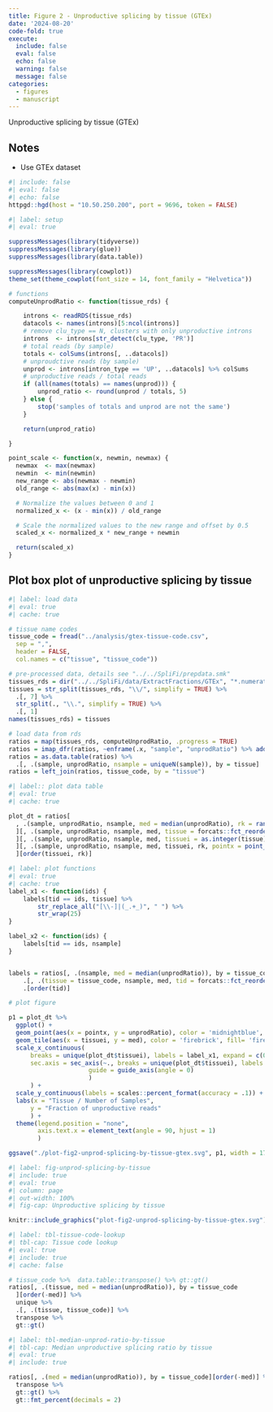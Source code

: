 ```yaml
---
title: Figure 2 - Unproductive splicing by tissue (GTEx)
date: '2024-08-20'
code-fold: true
execute:
  include: false
  eval: false
  echo: false
  warning: false
  message: false
categories:
  - figures
  - manuscript
---
```


Unproductive splicing by tissue (GTEx)

::: {.callout-note}
## Notes

* Use GTEx dataset

:::





```r
#| include: false
#| eval: false
#| echo: false
httpgd::hgd(host = "10.50.250.200", port = 9696, token = FALSE)
```


```r
#| label: setup
#| eval: true

suppressMessages(library(tidyverse))
suppressMessages(library(glue))
suppressMessages(library(data.table))

suppressMessages(library(cowplot))
theme_set(theme_cowplot(font_size = 14, font_family = "Helvetica"))

# functions
computeUnprodRatio <- function(tissue_rds) {

    introns <- readRDS(tissue_rds)
    datacols <- names(introns)[5:ncol(introns)]
    # remove clu_type == N, clusters with only unproductive introns
    introns  <- introns[str_detect(clu_type, 'PR')]
    # total reads (by sample)
    totals <- colSums(introns[, ..datacols])
    # unproudctive reads (by sample)
    unprod <- introns[intron_type == 'UP', ..datacols] %>% colSums
    # unproductive reads / total reads
    if (all(names(totals) == names(unprod))) {
        unprod_ratio <- round(unprod / totals, 5)
    } else {
        stop('samples of totals and unprod are not the same')
    }

    return(unprod_ratio)

}

point_scale <- function(x, newmin, newmax) {
  newmax  <- max(newmax)
  newmin  <- min(newmin)
  new_range <- abs(newmax - newmin) 
  old_range <- abs(max(x) - min(x))

  # Normalize the values between 0 and 1
  normalized_x <- (x - min(x)) / old_range

  # Scale the normalized values to the new range and offset by 0.5
  scaled_x <- normalized_x * new_range + newmin

  return(scaled_x)
}

```



## Plot box plot of unproductive splicing by tissue



```r
#| label: load data
#| eval: true
#| cache: true

# tissue name codes
tissue_code = fread("../analysis/gtex-tissue-code.csv", 
  sep = ",", 
  header = FALSE,
  col.names = c("tissue", "tissue_code"))

# pre-processed data, details see "../../SpliFi/prepdata.smk"
tissues_rds = dir("../../SpliFi/data/ExtractFractions/GTEx", "*.numerators_constcounts.noise_by_intron.rds", full.names = TRUE)
tissues = str_split(tissues_rds, "\\/", simplify = TRUE) %>%
  .[, 7] %>%
  str_split(., "\\.", simplify = TRUE) %>% 
  .[, 1]
names(tissues_rds) = tissues

# load data from rds
ratios = map(tissues_rds, computeUnprodRatio, .progress = TRUE) 
ratios = imap_dfr(ratios, ~enframe(.x, "sample", "unprodRatio") %>% add_column(tissue = .y))
ratios = as.data.table(ratios) %>% 
  .[, .(sample, unprodRatio, nsample = uniqueN(sample)), by = tissue]
ratios = left_join(ratios, tissue_code, by = "tissue")

```



```r
#| label:: plot data table
#| eval: true
#| cache: true

plot_dt = ratios[
  , .(sample, unprodRatio, nsample, med = median(unprodRatio), rk = rank(unprodRatio, ties.method = "first")), by = tissue_code
  ][, .(sample, unprodRatio, nsample, med, tissue = forcats::fct_reorder(tissue_code, -med), rk)
  ][, .(sample, unprodRatio, nsample, med, tissuei = as.integer(tissue), tissue, rk)
  ][, .(sample, unprodRatio, nsample, med, tissuei, rk, pointx = point_scale(rk, tissuei - .5, tissuei + .5)), by = tissue
  ][order(tissuei, rk)]

```


```r
#| label: plot functions
#| eval: true
#| cache: true
label_x1 <- function(ids) {
    labels[tid == ids, tissue] %>% 
        str_replace_all("[\\-]|(_.+_)", " ") %>% 
        str_wrap(25)
}

label_x2 <- function(ids) {
    labels[tid == ids, nsample] 
}


labels = ratios[, .(nsample, med = median(unprodRatio)), by = tissue_code] %>% unique %>% 
    .[, .(tissue = tissue_code, nsample, med, tid = forcats::fct_reorder(tissue_code, -med) %>% as.integer)] %>% 
    .[order(tid)]

```

```r
# plot figure

p1 = plot_dt %>%
  ggplot() +
  geom_point(aes(x = pointx, y = unprodRatio), color = 'midnightblue', alpha = .1) +
  geom_tile(aes(x = tissuei, y = med), color = 'firebrick', fill= 'firebrick', height = 5e-5, width = .9) +
  scale_x_continuous(
      breaks = unique(plot_dt$tissuei), labels = label_x1, expand = c(0, .5),
      sec.axis = sec_axis(~., breaks = unique(plot_dt$tissuei), labels = label_x2,
                      guide = guide_axis(angle = 0)
                      )
      ) +
  scale_y_continuous(labels = scales::percent_format(accuracy = .1)) +
  labs(x = "Tissue / Number of Samples",
      y = "Fraction of unproductive reads"
      ) +
  theme(legend.position = "none",
        axis.text.x = element_text(angle = 90, hjust = 1)
        )

ggsave("./plot-fig2-unprod-splicing-by-tissue-gtex.svg", p1, width = 17, height = 5)

```




```r
#| label: fig-unprod-splicing-by-tissue
#| include: true
#| eval: true
#| column: page
#| out-width: 100%
#| fig-cap: Unproductive splicing by tissue

knitr::include_graphics("plot-fig2-unprod-splicing-by-tissue-gtex.svg")

```



```r
#| label: tbl-tissue-code-lookup
#| tbl-cap: Tissue code lookup
#| eval: true
#| include: true
#| cache: false

# tissue_code %>%  data.table::transpose() %>% gt::gt()
ratios[, .(tissue, med = median(unprodRatio)), by = tissue_code
  ][order(-med)] %>% 
  unique %>% 
  .[, .(tissue, tissue_code)] %>% 
  transpose %>% 
  gt::gt()
```



```r
#| label: tbl-median-unprod-ratio-by-tissue
#| tbl-cap: Median unproductive splicing ratio by tissue
#| eval: true
#| include: true

ratios[, .(med = median(unprodRatio)), by = tissue_code][order(-med)] %>%
  transpose %>% 
  gt::gt() %>%
  gt::fmt_percent(decimals = 2)
```





